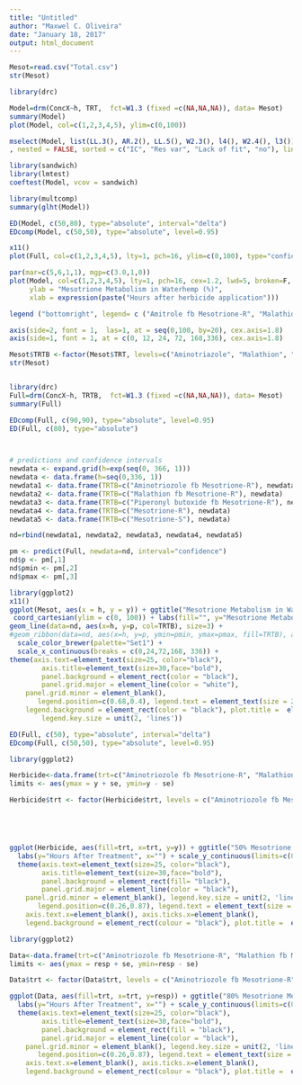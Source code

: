 ```yaml
---
title: "Untitled"
author: "Maxwel C. Oliveira"
date: "January 18, 2017"
output: html_document
---
```



```r
Mesot=read.csv("Total.csv")
str(Mesot)
```


```r
library(drc)
```


```r
Model=drm(ConcX~h, TRT,  fct=W1.3 (fixed =c(NA,NA,NA)), data= Mesot)
summary(Model)
plot(Model, col=c(1,2,3,4,5), ylim=c(0,100))
```


```r
mselect(Model, list(LL.3(), AR.2(), LL.5(), W2.3(), l4(), W2.4(), l3())
, nested = FALSE, sorted = c("IC", "Res var", "Lack of fit", "no"), linreg = FALSE, icfct = AIC)
```


```r
library(sandwich)
library(lmtest)
coeftest(Model, vcov = sandwich)
```


```r
library(multcomp)
summary(glht(Model))

```


```r
ED(Model, c(50,80), type="absolute", interval="delta")
EDcomp(Model, c(50,50), type="absolute", level=0.95)
```

```r
x11()
plot(Full, col=c(1,2,3,4,5), lty=1, pch=16, ylim=c(0,100), type="confidence", legendPos=c(200,20), ylab = "Mesotrione Metabolism in Waterhemp (%)", xlab = expression(paste("Hours after herbicide application")))

```



```r

par(mar=c(5,6,1,1), mgp=c(3.0,1,0))
plot(Model, col=c(1,2,3,4,5), lty=1, pch=16, cex=1.2, lwd=5, broken=F, axes=F, ylim=c(0,100), cex.lab = 1.4, legend="", type="none", cex.lab=1.6,
     ylab = "Mesotrione Metabolism in Waterhemp (%)", 
     xlab = expression(paste("Hours after herbicide application")))

legend ("bottomright", legend= c ("Amitrole fb Mesotrione-R", "Malathion fb Mesotrione-R", "PBO fb Mesotrione-R", "Mesotrione-R", "Mesotrione-S"), col=c(1,2,3,4,5), cex=1.5, lty=c(1,1,1,1,1), lwd=5, bty="n")

axis(side=2, font = 1,  las=1, at = seq(0,100, by=20), cex.axis=1.8)
axis(side=1, font = 1, at = c(0, 12, 24, 72, 168,336), cex.axis=1.8)
```



```r
Mesot$TRTB <-factor(Mesot$TRT, levels=c("Aminotriazole", "Malathion", "Piperonyl butoxide", "R", "S"), labels=c("Aminotriozole fb Mesotrione-R", "Malathion fb Mesotrione-R", "Piperonyl butoxide fb Mesotrione-R", "Mesotrione-R", "Mesotrione-S"))
str(Mesot)


library(drc)
Full=drm(ConcX~h, TRTB,  fct=W1.3 (fixed =c(NA,NA,NA)), data= Mesot)
summary(Full)

EDcomp(Full, c(90,90), type="absolute", level=0.95)
ED(Full, c(80), type="absolute")



# predictions and confidence intervals
newdata <- expand.grid(h=exp(seq(0, 366, 1)))
newdata <- data.frame(h=seq(0,336, 1))
newdata1 <- data.frame(TRTB=c("Aminotriozole fb Mesotrione-R"), newdata)
newdata2 <- data.frame(TRTB=c("Malathion fb Mesotrione-R"), newdata)
newdata3 <- data.frame(TRTB=c("Piperonyl butoxide fb Mesotrione-R"), newdata)
newdata4 <- data.frame(TRTB=c("Mesotrione-R"), newdata)
newdata5 <- data.frame(TRTB=c("Mesotrione-S"), newdata)

nd=rbind(newdata1, newdata2, newdata3, newdata4, newdata5)

pm <- predict(Full, newdata=nd, interval="confidence") 
nd$p <- pm[,1] 
nd$pmin <- pm[,2] 
nd$pmax <- pm[,3] 
```



```r
library(ggplot2)
x11()
ggplot(Mesot, aes(x = h, y = y)) + ggtitle("Mesotrione Metabolism in Waterhemp Leaves") + #geom_point(aes(shape=TRTB, col=TRTB), size=2) +
 coord_cartesian(ylim = c(0, 100)) + labs(fill="", y="Mesotrione Metabolism (%)", x="Hours After Treatment") +
geom_line(data=nd, aes(x=h, y=p, col=TRTB), size=3) +
#geom_ribbon(data=nd, aes(x=h, y=p, ymin=pmin, ymax=pmax, fill=TRTB), alpha=0.5)  + 
  scale_color_brewer(palette="Set1") +
  scale_x_continuous(breaks = c(0,24,72,168, 336)) +
theme(axis.text=element_text(size=25, color="black"), 
        axis.title=element_text(size=30,face="bold"), 
        panel.background = element_rect(color = "black"), 
        panel.grid.major = element_line(color = "white"), 
    panel.grid.minor = element_blank(),
       legend.position=c(0.68,0.4), legend.text = element_text(size = 20, colour = "black", face="bold"), 
    legend.background = element_rect(color = "black"), plot.title =  element_text(size=30, hjust = 0.5, color="blue", face="italic"), legend.title=element_blank(), legend.key = element_rect(size = 4),
        legend.key.size = unit(2, 'lines'))  
```

```r
ED(Full, c(50), type="absolute", interval="delta")
EDcomp(Full, c(50,50), type="absolute", level=0.95)
```





```r
library(ggplot2)

Herbicide<-data.frame(trt=c("Aminotriozole fb Mesotrione-R", "Malathion fb Mesotrione-R", "Piperonyl butoxide fb Mesotrione-R", "Mesotrione-R", "Mesotrione-S"), y=c(31.08, 19.21, 22.89, 19.89, 48.87), se=c(2.03, 1.39, 1.12, 1.12, 8.09))
limits <- aes(ymax = y + se, ymin=y - se) 

Herbicide$trt <- factor(Herbicide$trt, levels = c("Aminotriozole fb Mesotrione-R", "Malathion fb Mesotrione-R", "Piperonyl butoxide fb Mesotrione-R", "Mesotrione-R", "Mesotrione-S")) 





ggplot(Herbicide, aes(fill=trt, x=trt, y=y)) + ggtitle("50% Mesotrione Metabolism in Waterhemp Leaves") + geom_bar(position="dodge", stat="identity", color="black") + geom_errorbar(limits, width=0.25, col="white") + 
  labs(y="Hours After Treatment", x="") + scale_y_continuous(limits=c(0, 65))+
  theme(axis.text=element_text(size=25, color="black"), 
        axis.title=element_text(size=30,face="bold"), 
        panel.background = element_rect(fill= "black"), 
        panel.grid.major = element_line(color = "black"), 
    panel.grid.minor = element_blank(), legend.key.size = unit(2, 'lines'),
       legend.position=c(0.26,0.87), legend.text = element_text(size = 20, colour = "black", face = "bold"), 
    axis.text.x=element_blank(), axis.ticks.x=element_blank(),
    legend.background = element_rect(colour = "black"), plot.title =  element_text(size=30, hjust=0.5, color="blue", face="italic"), legend.title=element_blank()) + scale_fill_brewer(palette="Set1")
```



```r
library(ggplot2)

Data<-data.frame(trt=c("Aminotriozole fb Mesotrione-R", "Malathion fb Mesotrione-R", "Piperonyl butoxide fb Mesotrione-R", "Mesotrione-R", "Mesotrione-S"), resp=c(48.1, 26.1, 36.2, 27.1, 149.1), se=c(7.47, 1.54, 3.84, 1.64, 47.7))
limits <- aes(ymax = resp + se, ymin=resp - se)

Data$trt <- factor(Data$trt, levels = c("Aminotriozole fb Mesotrione-R", "Malathion fb Mesotrione-R", "Piperonyl butoxide fb Mesotrione-R", "Mesotrione-R", "Mesotrione-S"))

ggplot(Data, aes(fill=trt, x=trt, y=resp)) + ggtitle("80% Mesotrione Metabolism in Waterhemp Leaves") + geom_bar(position="dodge", stat="identity", color="black") + geom_errorbar(limits, width=0.25, col= "white") + 
  labs(y="Hours After Treatment", x="") + scale_y_continuous(limits=c(0,230)) +
  theme(axis.text=element_text(size=25, color="black"), 
        axis.title=element_text(size=30,face="bold"), 
        panel.background = element_rect(fill = "black"), 
        panel.grid.major = element_line(color = "black"), 
    panel.grid.minor = element_blank(), legend.key.size = unit(2, 'lines'),
       legend.position=c(0.26,0.87), legend.text = element_text(size = 20, colour = "black", face = "bold"), 
    axis.text.x=element_blank(), axis.ticks.x=element_blank(),
    legend.background = element_rect(colour = "black"), plot.title =  element_text(size=30, hjust=0.5, color="blue", face="italic"), legend.title=element_blank()) + scale_fill_brewer(palette="Set1")
```

